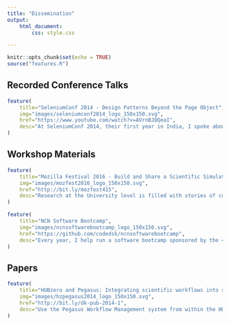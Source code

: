 ```yaml
---
title: "Dissemination"
output:
    html_document:
        css: style.css

---
```


```r
knitr::opts_chunk$set(echo = TRUE)
source("features.R")
```

## Recorded Conference Talks

```r
feature(
    title="SeleniumConf 2014 - Design Patterns Beyond the Page Object",
    img="images/seleniumconf2014_logo_150x150.svg",
    href="https://www.youtube.com/watch?v=AVrnBJDQeaI",
    desc="At SeleniumConf 2014, their first year in India, I spoke about three design patterns you should be using once you understand the Page Object: WebForm Pattern, ItemList Pattern, and IframeWrap Pattern.<br/><br/>Watch it on YouTube: <a href='https://www.youtube.com/watch?v=AVrnBJDQeaI'>https://www.youtube.com/watch?v=AVrnBJDQeaI</a><br/><br/>Download the slides: <a href='https://github.com/codedsk/seleniumconf2014'>https://github.com/codedsk/seleniumconf2014</a>"
)
```

## Workshop Materials

<!--
* Mozilla Festival 2016 - http://bit.ly/mozfest415
* NCN Software Bootcamp - https://github.com/codedsk/ncnsoftwarebootcamp
-->

```r
feature(
    title="Mozilla Festival 2016 - Build and Share a Scientific Simulation",
    img="images/mozfest2016_logo_150x150.svg",
    href="http://bit.ly/mozfest415",
    desc="Research at the University level is filled with stories of code being passed down from grad student to grad student and referenced in papers but rarely being used by others outside of the original research team. In this workshop participants learned about what resources the HUBzero Platform provides to help disseminate that research code, with a web or desktop style graphical user interface, to the world so it can be used by others and built upon in an Open Source ecosystem.<br/><br/>Workshop notes and presentations links: <a href='http://bit.ly/mozfest415'>http://bit.ly/mozfest415</a>"
)

feature(
    title="NCN Software Bootcamp",
    img="images/ncnsoftwarebootcamp_logo_150x150.svg",
    href="https://github.com/codedsk/ncnsoftwarebootcamp",
    desc="Every year, I help run a software bootcamp sponsored by the <a href='https://nanohub.org/groups/ncn/'>Network for Computational Nanotechnology (NCN)</a>. The 3-5 day workshop is geared toward getting the summer students participating in the <a href='https://engineering.purdue.edu/Engr/Research/SURF'>SURF</a> program familiar with good programming practices, debugging skills, the <a href='http://rappture.org'>Rappture Toolkit</a>, source code repositories, and how to publish simulation tools on <a href='https://nanohub.org'>nanohub.org</a>. I've also run this workshop at <a href='http://illinois.edu/'>several</a> <a href='http://ucmerced.edu/'>other</a> <a href='https://www.nsu.edu/'>universities</a> and parts of it at <a href='https://hubzero.org/hubbub'>conferences</a>.<br/><br/>Workshop materials:<a href='https://github.com/codedsk/ncnsoftwarebootcamp'>https://github.com/codedsk/ncnsoftwarebootcamp</a>"
)

```

## Papers

<!--
* HUBzero and Pegasus: Integrating scientific workflows into science gateways - http://bit.ly/dk-pub-2014-1
-->

```r
feature(
    title="HUBzero and Pegasus: Integrating scientific workflows into science gateways",
    img="images/hzpegasus2014_logo_150x150.svg",
    href="http://bit.ly/dk-pub-2014-1",
    desc="Use the Pegasus Workflow Management system from within the HUBzero Platform tool containers, inside your simulation tool or on the command line!<br/><br/>Read the paper: <a href='http://bit.ly/dk-pub-2014-1'>http://bit.ly/dk-pub-2014-1</a>"
)
```
